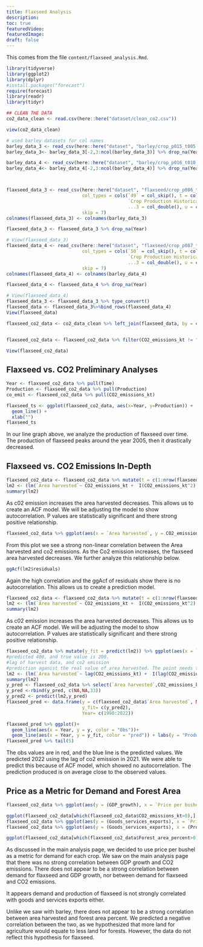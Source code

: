 ```yaml
---
title: Flaxseed Analysis
description: 
toc: true
featuredVideo: 
featuredImage: 
draft: false
---
```


This comes from the file `content/flaxseed_analysis.Rmd`.

```r
library(tidyverse)
library(ggplot2)
library(dplyr)
#install.packages("forecast")
require(forecast)
library(readr)
library(tidyr)
```


```r
## CLEAN THE DATA
co2_data_clean <- read.csv(here::here("dataset/clean_co2.csv"))

view(co2_data_clean)
```

```r
# used barley datasets for col names
barley_data_3 <- read_csv(here::here("dataset", "barley/crop_p015_t005.csv"),skip = 5)
barley_data_3<- barley_data_3[-2,3:ncol(barley_data_3)] %>% drop_na(Year) %>% head(-1)

barley_data_4 <- read_csv(here::here("dataset", "barley/crop_p016_t010.csv"),skip = 5)
barley_data_4<- barley_data_4[-2,3:ncol(barley_data_4)] %>% drop_na(Year) %>% head(-1)



flaxseed_data_3 <- read_csv(here::here("dataset", "flaxseed/crop_p086_t049.csv"), 
                            col_types = cols(`49` = col_skip(), t = col_skip(), 
                                             `Crop Production Historical Track Records: Released April 11, 2022, by the National Agricultural Statistics Service (NASS), Agricultural Statistics Board, United States Department of Agriculture (USDA).` = col_double(), 
                                             ...3 = col_double(), u = col_skip()), 
                            skip = 7)
colnames(flaxseed_data_3) <- colnames(barley_data_3)

flaxseed_data_3 <- flaxseed_data_3 %>% drop_na(Year)

# View(flaxseed_data_3)
flaxseed_data_4 <- read_csv(here::here("dataset", "flaxseed/crop_p087_t050.csv"), 
                            col_types = cols(`50` = col_skip(), t = col_skip(), 
                                             `Crop Production Historical Track Records: Released April 11, 2022, by the National Agricultural Statistics Service (NASS), Agricultural Statistics Board, United States Department of Agriculture (USDA).` = col_double(), 
                                             ...3 = col_double(), u = col_skip()), 
                            skip = 7)
colnames(flaxseed_data_4) <- colnames(barley_data_4)

flaxseed_data_4 <- flaxseed_data_4 %>% drop_na(Year)

# View(flaxseed_data_4)
flaxseed_data_3 <- flaxseed_data_3 %>% type_convert()
flaxseed_data <- flaxseed_data_3%>%bind_rows(flaxseed_data_4) 
View(flaxseed_data)

flaxseed_co2_data <- co2_data_clean %>% left_join(flaxseed_data, by = c("Time" = "Year"))


flaxseed_co2_data <- flaxseed_co2_data %>% filter(CO2_emissions_kt != "..") %>% type_convert()

View(flaxseed_co2_data)

```

## Flaxseed vs. CO2 Preliminary Analyses
```r

Year <- flaxseed_co2_data %>% pull(Time)
Production <- flaxseed_co2_data %>% pull(Production)
co_emit <- flaxseed_co2_data %>% pull(CO2_emissions_kt)

flaxseed_ts <- ggplot(flaxseed_co2_data, aes(x=Year, y=Production)) +
  geom_line() +
  xlab("")
flaxseed_ts

```
In our line graph above, we analyze the production of flaxseed over time. The production of flaxseed peaks around the year 2005, then it drastically decreased. 


## Flaxseed vs. CO2 Emissions In-Depth
```r
flaxseed_co2_data <- flaxseed_co2_data %>% mutate(t = c(1:nrow(flaxseed_co2_data)))
lm2 <- (lm(`Area harvested`~ CO2_emissions_kt +  I(CO2_emissions_kt^2) + t,  flaxseed_co2_data)) 
summary(lm2)

```
As c02 emission increases the area harvested decreases. This allows us to create an ACF model. We will be adjusting the model to show autocorrelation. P values are statistically significant and there strong positive relationship. 

```r
flaxseed_co2_data %>% ggplot(aes(x = `Area harvested`, y = CO2_emissions_kt)) + geom_point()+ geom_smooth()

```
 
From this plot we see a strong non-linear correlation between the Area harvested and co2 emissions. As the Co2 emission increases, the flaxseed area harvested decreases. We further analyze this relationship below.


```r
ggAcf(lm2$residuals)
```
Again the high correlation and the ggAcf of residuals show there is no autocorrelation. This allows us to create a prediction model.

```r
flaxseed_co2_data <- flaxseed_co2_data %>% mutate(t = c(1:nrow(flaxseed_co2_data)))
lm2 <- (lm(`Area harvested`~ CO2_emissions_kt +  I(CO2_emissions_kt^2) + t,  flaxseed_co2_data)) 
summary(lm2)

```


As c02 emission increases the area harvested decreases. This allows us to create an ACF model. We will be adjusting the model to show autocorrelation. P values are statistically significant and there strong positive relationship. 



```r
flaxseed_co2_data %>% mutate(y_fit = predict(lm2)) %>% ggplot(aes(x = `Area harvested`, y = y_fit)) + geom_point()+ geom_smooth(method="lm")
#predicted 400, and true value is 200. 
#lag of harvest data, and co2 emission
#prediction aganist the real value of area harvested. The point needs to be aligned and 45 degrees. 
lm2 <- (lm(`Area harvested`~ lag(CO2_emissions_kt) +  I(lag(CO2_emissions_kt)^2) + t,  flaxseed_co2_data)) 
summary(lm2)
y_pred <- flaxseed_co2_data %>% select(`Area harvested`,CO2_emissions_kt, t) 
y_pred <-rbind(y_pred, c(NA,NA,33))
y_pred2 <- predict(lm2,y_pred)
flaxseed_pred <- data.frame(y = c(flaxseed_co2_data$`Area harvested`, NA),
                            y_fit= c(y_pred2),
                            Year= c(1990:2022))

flaxseed_pred %>% ggplot()+
  geom_line(aes(x = Year, y = y, color = "Obs"))+
  geom_line(aes(x = Year, y = y_fit, color = "pred")) + labs(y = "Production") + labs(title = "  Prediction Model for Flaxseed" )
flaxseed_pred %>% tail(5)

```

The obs values are in red, and the blue line is the predicted values. We predicted 2022 using the lag of co2 emission in 2021. We were able to predict this because of ACF model, which showed no autocorrelation. The prediction produced is on average close to the observed values. 


## Price as a Metric for Demand and Forest Area
```r
flaxseed_co2_data %>% ggplot(aes(y = (GDP_growth), x = `Price per bushel 1/`)) + geom_point() + geom_smooth()

ggplot(flaxseed_co2_data[which(flaxseed_co2_data$CO2_emissions_kt>0),],aes(y = (CO2_emissions_kt), x = `Price per bushel 1/`)) + geom_point() + geom_smooth()
flaxseed_co2_data %>% ggplot(aes(y = (Goods_services_exports), x = `Price per bushel 1/`)) + geom_point() + geom_smooth()
flaxseed_co2_data %>% ggplot(aes(y = (Goods_services_exports), x = (Production))) + geom_point() + geom_smooth()

ggplot(flaxseed_co2_data[which(flaxseed_co2_data$Forest_area_percent>0),],aes(y = (Forest_area_percent), x = `Area harvested`)) + geom_point() + geom_smooth()

```
As discussed in the main analysis page, we decided to use price per bushel as a metric for demand for each crop. We saw on the main analysis page that there was no strong correlation between GDP growth and CO2 emissions. There does not appear to be a strong correlation between demand for flaxseed and GDP growth, nor between demand for flaxseed and CO2 emissions. 

It appears demand and production of flaxseed is not strongly correlated with goods and services exports either.

Unlike we saw with barley, there does not appear to be a strong correlation between area harvested and forest area percent. We predicted a negative correlation between the two, as we hypothesized that more land for agriculture would equate to less land for forests. However, the data do not reflect this hypothesis for flaxseed.

